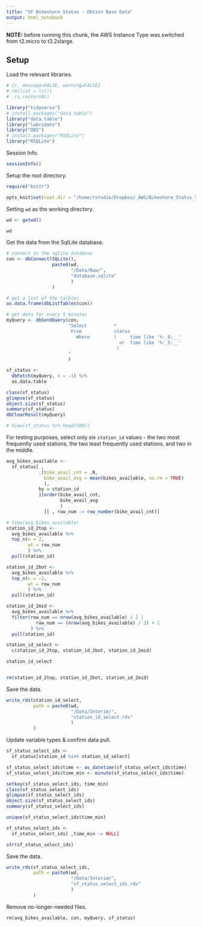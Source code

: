 ```yaml
---
title: "SF Bikeshare Status - Obtain Base Data"
output: html_notebook
---
```




**NOTE:** before running this chunk, the AWS Instance Type was switched from t2.micro to t3.2xlarge.

  
## Setup    
  Load the relevant libraries.
```r

# {r, message=FALSE, warning=FALSE}
# rm(list = ls())
# .rs.restartR()

library("tidyverse")
# install.packages("data.table")
library("data.table")
library("lubridate")
library("DBI")
# install.packages("RSQLite")
library("RSQLite")

```
  
    
  Session Info.
```r

sessionInfo()

```


  Setup the root directory.
```r

require("knitr")

opts_knit$set(root.dir = "/home/rstudio/Dropbox/_AWS/Bikeshare_Status_SF/")

```
  
    
  Setting `wd` as the working directory.
```r

wd <- getwd()

wd

```
  
    
  Get the data from the SqlLite database.
```r

# connect to the sqlite database
con <- dbConnect(SQLite(),
                 paste0(wd,
                        "/Data/Raw/",
                        "database.sqlite"
                        )
                 )

# get a list of the talbles
as.data.frame(dbListTables(con))

# get data for every 5 minutes
myQuery <- dbSendQuery(con,
                       "Select          *
                        From            status
                          Where         (     time like '%:_0:__'
                                          or  time like '%:_5:__'
                                         )
                       "
                       )

sf_status <-
  dbFetch(myQuery, n = -1) %>% 
  as.data.table

class(sf_status)
glimpse(sf_status)
object.size(sf_status)
summary(sf_status)
dbClearResult(myQuery)

# View(sf_status %>% head(500))

```
  
    
  For testing purposes, select only six `station_id` values - the two most frequently used stations, the two least frequently used stations, and two in the middle.
```r

avg_bikes_available <-
  sf_status[ ,
            .(bike_avail_cnt = .N,
              bike_avail_avg = mean(bikes_available, na.rm = TRUE)
              ),
            by = station_id
            ][order(bike_avail_cnt,
                    bike_avail_avg
                    )
              ][ , row_num := row_number(bike_avail_cnt)]

# View(avg_bikes_available)
station_id_2top <-
  avg_bikes_available %>% 
  top_n(n = 2,
        wt = row_num
        ) %>% 
  pull(station_id)

station_id_2bot <-
  avg_bikes_available %>% 
  top_n(n = -2,
        wt = row_num
        ) %>% 
  pull(station_id)

station_id_2mid <-
  avg_bikes_available %>% 
  filter(row_num == nrow(avg_bikes_available) / 2 |
           row_num == (nrow(avg_bikes_available) / 2) + 1
         ) %>% 
  pull(station_id)

station_id_select <-
  c(station_id_2top, station_id_2bot, station_id_2mid)

station_id_select


rm(station_id_2top, station_id_2bot, station_id_2mid)

```
  
    
  Save the data.
```r

write_rds(station_id_select,
          path = paste0(wd,
                        "/Data/Interim/",
                        "station_id_select.rds"
                        )
          )

```
    
    
  Update variable types & confirm data pull.
```r

sf_status_select_ids <-
  sf_status[station_id %in% station_id_select]

sf_status_select_ids$time <- as_datetime(sf_status_select_ids$time)
sf_status_select_ids$time_min <- minute(sf_status_select_ids$time)

setkey(sf_status_select_ids, time_min)
class(sf_status_select_ids)
glimpse(sf_status_select_ids)
object.size(sf_status_select_ids)
summary(sf_status_select_ids)

unique(sf_status_select_ids$time_min)

sf_status_select_ids <-
  sf_status_select_ids[ ,time_min := NULL]

str(sf_status_select_ids)

```
  
    
  Save the data.
```r

write_rds(sf_status_select_ids,
          path = paste0(wd,
                        "/Data/Interim/",
                        "sf_status_select_ids.rds"
                        )
          )

```
  
    
  Remove no-longer-needed files.
```r

rm(avg_bikes_available, con, myQuery, sf_status)

```
